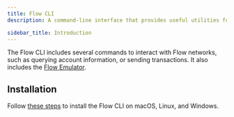 ```yaml
---
title: Flow CLI
description: A command-line interface that provides useful utilities for building Flow applications

sidebar_title: Introduction
---
```


The Flow CLI includes several commands to interact with Flow networks, such as querying account information,
or sending transactions. It also includes the [Flow Emulator](/emulator).

## Installation

Follow [these steps](https://github.com/dapperlabs/flow-cli#flow-cli) to install the Flow CLI on macOS, Linux, and Windows.

